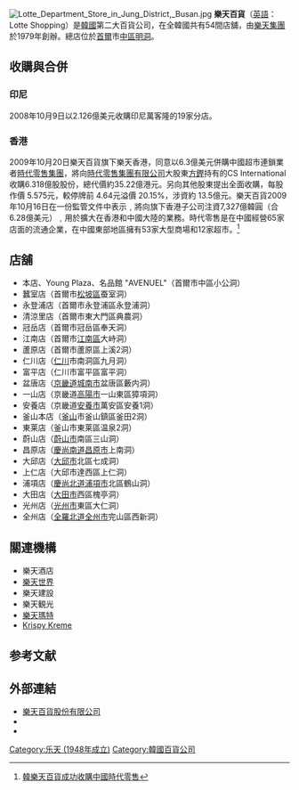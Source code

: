 {{refimprove|time=2019-05-02T04:03:45+00:00}}
{{Infobox Company
| name             = 乐天百货<br> Lotte Shopping Co., Ltd.
| logo             = [[File:LOTTE_Department_Store.jpg|150px]]
| type             = [[樂天_(Lotte)|乐天集团]]子公司
| company_type     = [[上市公司|上市公司]]
| traded_as        ={{kosdaq|023530}}
| genre            = 
| image            = Daegu-Lotte Young Plaza.jpg
| image_caption    = 大邱新月廣場的樂天百貨
| fate             = 
| predecessor      = 
| successor        = 
| foundation       = {{Startdate|1979|11|15}}
| founder          = 
| defunct          = 
| location_city    = [[首尔|首尔]]
| location_country = {{KOR}}
| location         = {{KOR}}[[首爾|首爾]]市[[中區_(首爾)|中區]][[乙支路|乙支路]]30號
| locations        = {{KOR}}54間
| area_served      = {{KOR}}、{{RUS}}、{{CHN}}
| key_people       = Lee Won Joon （CEO）
| industry         = 零售百貨業
| products         = 
| production       =
| services         = 
| revenue          = 155810亿韓圓（约124亿美元）2021年
| operating_income = 
| net_income       = 
| aum              = 
| assets           = 
| equity           = 
| owner            = 
| num_employees    = 10000員以上
| parent           = 
| divisions        = 
| subsid           = [[乐天玛特|乐天玛特]]<br>LOTTE super<br>LOTTE cinema
| homepage         = {{official|http://store.lotteshopping.com/}}
| footnotes        = 
| intl             = 
}}
[[File:Lotte_Department_Store_in_Jung_District,_Busan.jpg|thumb]]
'''樂天百貨'''（[[英語|英語]]：Lotte Shopping）是[[韓國|韓國]]第二大百貨公司，在全韓國共有54間店舖，由[[樂天_(Lotte)|樂天集團]]於1979年創辦。總店位於[[首爾|首爾]]市[[中區_(首爾)|中區]][[明洞|明洞]]。

==收購與合併==
===印尼===
2008年10月9日以2.126億美元收購印尼萬客隆的19家分店。
===香港===
2009年10月20日樂天百貨旗下樂天香港，同意以6.3億美元併購中國超市連鎖業者[[時代零售集團|時代零售集團]]，將向[[時代零售集團有限公司|時代零售集團有限公司]]大股東[[方鏗|方鏗]]持有的CS International收購6.318億股股份，總代價約35.22億港元。另向其他股東提出全面收購，每股作價 5.575元，較停牌前 4.64元溢價 20.15%，涉資約 13.5億元。樂天百貨2009年10月16日在一份監管文件中表示﹐將向旗下香港子公司注資7,327億韓圓（合6.28億美元）﹐用於擴大在香港和中國大陸的業務。時代零售是在中國經營65家店面的流通企業，在中國東部地區擁有53家大型商場和12家超市。<ref>[http://main.hsi.com.hk/hsicom/c_announce/20080509c.pdf 韓樂天百貨成功收購中國時代零售]{{Dead link|date=2018年6月 |bot=InternetArchiveBot |fix-attempted=no }}</ref>

==店舖==
*本店、Young Plaza、名品館 "AVENUEL"（首爾市中區小公洞）
*蠶室店（首爾市[[松坡區|松坡區]]蚕室洞）
*永登浦店（首爾市永登浦區永登浦洞）
*清涼里店（首爾市東大門區典農洞）
*冠岳店（首爾市冠岳區奉天洞）
*江南店（首爾市[[江南區_(首爾特別市)|江南區]]大峙洞）
*蘆原店（首爾市蘆原區上溪2洞）
*仁川店（[[仁川|仁川]]市南洞區九月洞）
*富平店（仁川市富平區富平洞）
*盆唐店（[[京畿道|京畿道]][[城南市|城南市]]盆唐區藪内洞）
*一山店（京畿道[[高陽市|高陽市]]一山東區獐項洞）
*安養店（京畿道[[安養市|安養市]]萬安區安養1洞）
*釜山本店（[[釜山|釜山]]市釜山鎮區釜田2洞）
*東莱店（釜山市東莱區温泉2洞）
*蔚山店（[[蔚山市|蔚山市]]南區三山洞）
*昌原店（[[慶尚南道|慶尚南道]][[昌原市|昌原市]]上南洞）
*大邱店（[[大邱市|大邱市]]北區七成洞）
*上仁店（大邱市達西區上仁洞）
*浦項店（[[慶尚北道|慶尚北道]][[浦項市|浦項市]]北區鶴山洞）
*大田店（[[大田市|大田市]]西區槐亭洞）
*光州店（[[光州市|光州市]]東區大仁洞）
*全州店（[[全羅北道|全羅北道]][[全州市|全州市]]完山區西新洞）

==關連機構==
*樂天酒店
*[[樂天世界|樂天世界]]
*樂天建設
*樂天観光
*[[樂天瑪特|樂天瑪特]]
*[[Krispy_Kreme|Krispy Kreme]]

== 参考文献 ==
{{reflist}}

==外部連結==
{{commonscat|Lotte Department Store}}
* [http://www.lotteshopping.com 樂天百貨股份有限公司] {{Wayback|url=http://www.lotteshopping.com/ |date=20210310062808 }}
* {{facebook|LOTTEshopping}}{{ko}}
* {{twitter|LOTTEstory}}{{ko}}

{{Lotte}}
{{韓國百貨公司}}

[[Category:乐天_(1948年成立)|Category:乐天 (1948年成立)]]
[[Category:韓國百貨公司|Category:韓國百貨公司]]